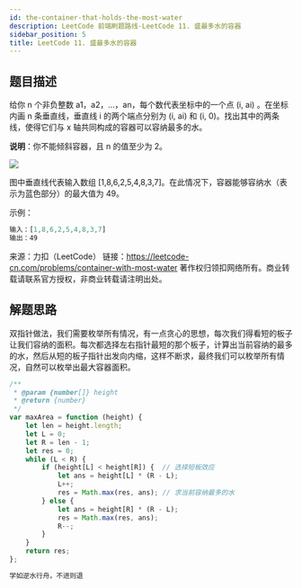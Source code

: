 ```yaml
---
id: the-container-that-holds-the-most-water
description: LeetCode 前端刷题路线-LeetCode 11. 盛最多水的容器
sidebar_position: 5
title: LeetCode 11. 盛最多水的容器
---
```


## 题目描述
给你 n 个非负整数 a1，a2，...，an，每个数代表坐标中的一个点 (i, ai) 。在坐标内画 n 条垂直线，垂直线 i 的两个端点分别为 (i, ai) 和 (i, 0)。找出其中的两条线，使得它们与 x 轴共同构成的容器可以容纳最多的水。

**说明**：你不能倾斜容器，且 n 的值至少为 2。

![](https://img-blog.csdnimg.cn/20201008101004524.png?x-oss-process=image/watermark,type_ZmFuZ3poZW5naGVpdGk,shadow_10,text_aHR0cHM6Ly9ibG9nLmNzZG4ubmV0L3dlaXhpbl80MjQyOTcxOA==,size_16,color_FFFFFF,t_70#pic_center)


图中垂直线代表输入数组 [1,8,6,2,5,4,8,3,7]。在此情况下，容器能够容纳水（表示为蓝色部分）的最大值为 49。


示例：

```javascript
输入：[1,8,6,2,5,4,8,3,7]
输出：49
```
来源：力扣（LeetCode）
链接：https://leetcode-cn.com/problems/container-with-most-water
著作权归领扣网络所有。商业转载请联系官方授权，非商业转载请注明出处。


## 解题思路

双指针做法，我们需要枚举所有情况，有一点贪心的思想，每次我们得看短的板子让我们容纳的面积。每次都选择左右指针最短的那个板子，计算出当前容纳的最多的水，然后从短的板子指针出发向内缩，这样不断求，最终我们可以枚举所有情况，自然可以枚举出最大容器面积。

```javascript
/**
 * @param {number[]} height
 * @return {number}
 */
var maxArea = function (height) {
    let len = height.length;
    let L = 0;
    let R = len - 1;
    let res = 0;
    while (L < R) {
        if (height[L] < height[R]) {  // 选择短板效应
            let ans = height[L] * (R - L);
            L++;
            res = Math.max(res, ans); // 求当前容纳最多的水
        } else {
            let ans = height[R] * (R - L);
            res = Math.max(res, ans);
            R--;
        }
    }
    return res;
};
```


```javascript
学如逆水行舟，不进则退
```


